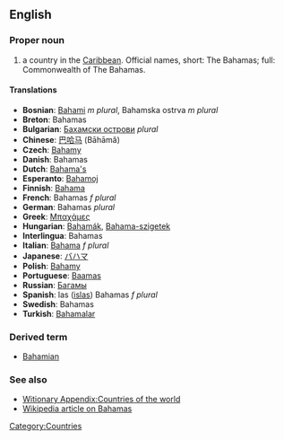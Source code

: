 ==English==

===Proper noun===
# a country in the [[Caribbean]]. Official names, short: The Bahamas; full: Commonwealth of The Bahamas.
====Translations====
*'''Bosnian''': [[Bahami]] ''m plural'', Bahamska ostrva ''m plural''
*'''Breton''': Bahamas
*'''Bulgarian''': [[Бахамски острови]] ''plural''
*'''Chinese''': [[巴哈马]] (Bāhāmǎ)
*'''Czech''': [[Bahamy]]
*'''Danish''': Bahamas
*'''Dutch''': [[Bahama's]]
*'''Esperanto''': [[Bahamoj]]
*'''Finnish''': [[Bahama]]
*'''French''': Bahamas ''f plural''
*'''German''': Bahamas ''plural''
*'''Greek''': [[Μπαχάμες]]
*'''Hungarian''': [[Bahamák]], [[Bahama-szigetek]]
*'''Interlingua''': Bahamas
*'''Italian''': [[Bahama]] ''f plural''
*'''Japanese''': [[バハマ]]
*'''Polish''': [[Bahamy]]
*'''Portuguese''': [[Baamas]]
*'''Russian''': [[Багамы]]
*'''Spanish''': las ([[isla]]s) Bahamas ''f plural''
*'''Swedish''': Bahamas
*'''Turkish''': [[Bahamalar]]

===Derived term===
*[[Bahamian]]
===See also===
*[[Witionary Appendix:Countries of the world]]
*[[w:Bahamas|Wikipedia article on Bahamas]]

[[Category:Countries]]